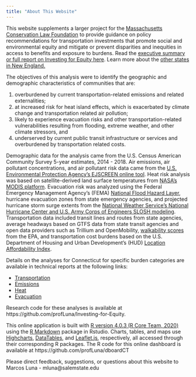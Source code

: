 ```yaml
---
title: "About This Website"
---
```


This website supplements a larger project for the [Massachusetts Conservation Law Foundation](https://www.clf.org/serving-new-england/massachusetts/) to provide guidance on policy recommendations for transportation investments that promote social and environmental equity and mitigate or prevent disparities and inequities in access to benefits and exposure to burdens. Read the [executive summary or full report on Investing for Equity here](../reports/Transportation Equitable Investment Report FINAL.pdf). Learn more about the [other states in New England.](http://dgl.salemstate.edu/luna/InvestingForEquity/ "Investing for Equity in New England landing page")

The objectives of this analysis were to identify the geographic and demographic characteristics of communities that are:

1. overburdened by current transportation-related emissions and related externalities; 
2. at increased risk for heat island effects, which is exacerbated by climate change and transportation related air pollution;
3. likely to experience evacuation risks and other transportation-related vulnerabilities resulting from flooding, extreme weather, and other climate stressors, and
4. underserved by current public transit infrastructure or services and overburdened by transportation related costs.

Demographic data for the analysis came from the U.S. Census American Community Survey 5-year estimates, 2014 - 2018. 
Air emissions, air pollutant concentrations, and air pollutant risk data came from the [U.S. Environmental Protection Agency's EJSCREEN online tool](https://www.epa.gov/ejscreen). 
Heat risk analysis was based on satellite-derived land surface temperatures from [NASA's MODIS platform](https://modis.gsfc.nasa.gov/data/dataprod/mod11.php). 
Evacuation risk was analyzed using the Federal Emergency Management Agency's (FEMA) [National Flood Hazard Layer](https://msc.fema.gov/portal/advanceSearch), hurricane evacuation zones from state emergency agencies, and projected hurricane storm surge extents from the [National Weather Service's National Hurricane Center and U.S. Army Corps of Engineers SLOSH modeling](https://www.nhc.noaa.gov/nationalsurge/). 
Transportation data included transit lines and routes from state agencies, average headways based on GTFS data from state transit agencies and open data providers such as Trillium and OpenMobility, [walkability scores](https://www.epa.gov/smartgrowth/smart-location-mapping#walkability) from the EPA, and transportation cost burdens based on the U.S. Department of Housing and Urban Development's (HUD) [Location Affordability Index](https://www.hudexchange.info/programs/location-affordability-index/about/).

Details on the analyses for Connecticut for specific burden categories are available in technical reports at the following links:

* [Transportation](reports/Transport_ConnecticutPDF.pdf)
* [Emissions](reports/Emissions_ConnecticutPDF.pdf)
* [Heat](reports/LST_ConnecticutPDF.pdf)
* [Evacuation](reports/Evacuation_ConnecticutPDF.pdf)

Research code for these analyses is available at https://github.com/profLuna/Investing-for-Equity.

This online application is built with [R version 4.0.3 (R Core Team, 2020)](https://www.r-project.org/) using the [R Markdown](https://rmarkdown.rstudio.com/) package in Rstudio. Charts, tables, and maps use [Highcharts](http://www.highcharts.com/),  [DataTables](https://datatables.net/), and [Leaflet.js](http://leafletjs.com/), respectively, all accessed through their corresponding R packages. The R code for this online dashboard is available at https://github.com/profLuna/dboardCT

Please direct feedback, suggestions, or questions about this website to Marcos Luna - mluna@salemstate.edu
